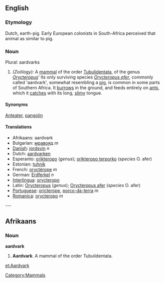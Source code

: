 ==English==

===Etymology===
Dutch, earth-pig. Early European colonists in South-Africa perceived that animal as similar to pig. 
===Noun===
Plural: aardvarks
#''(Zoölogy):'' A  [[mammal]] of the order [[Tubulidentata]], of the genus ''[[Orycteropus]]''' Its only surviving species ''[[Orycteropus afer]]'', commonly called 'aardvark', somewhat resembling a [[pig]], is common in some parts of Southern Africa. It [[burrows]] in the ground, and feeds entirely on [[ant]]s, which it [[catches]] with its long, [[slimy]] tongue.

====Synonyms====
[[Anteater]], [[pangolin]]

====Translations====
*Afrikaans: aardvark
*Bulgarian: [[мравояд]] ''m''
*[[Danish]]: [[jordsvin]] ''n''
*Dutch: [[aardvarken]]
*Esperanto: [[orikteropo]] (''genus''); [[orikteropo terporko]] (''species'' O. afer)
*Estonian: [[tuhnik]]
*French: [[oryctérope]] ''m''
*German: [[Erdferkel]] ''n''
*[[Interlingua]]: [[orycteropo]]
*Latin: [[Orycteropus]] (''genus''); [[Orycteropus afer]] (''species'' O. afer) 
*[[Portuguese]]: [[oricterope]], [[porco-da-terra]] ''m''
*[[Romanica]]: [[orycteropo]] ''m''



---
==Afrikaans==

===Noun===
'''aardvark'''
# '''Aardvark'''. A mammal of the order Tubulidentata. 

[[Category:Mammals]]

[[et:Aardvark]]